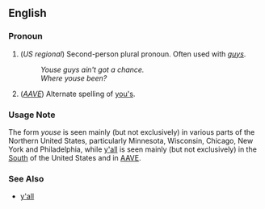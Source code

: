 ==English==

===Pronoun===
# (''US regional'') Second-person plural pronoun.  Often used with ''[[guys]]''.
#: ''Youse guys ain't got a chance.''
#: ''Where youse been?''
# (''[[w:African_American_Vernacular_English|AAVE]]'') Alternate spelling of [[you's]].

===Usage Note===
The form ''youse'' is seen mainly (but not exclusively) in various parts of the Northern United States, particularly Minnesota, Wisconsin, Chicago, New York and Philadelphia, while [[y'all]] is seen mainly (but not exclusively) in the [[w:U.S._South|South]] of the United States and in [[w:African_American_Vernacular_English|AAVE]].

===See Also===
* [[y'all]]